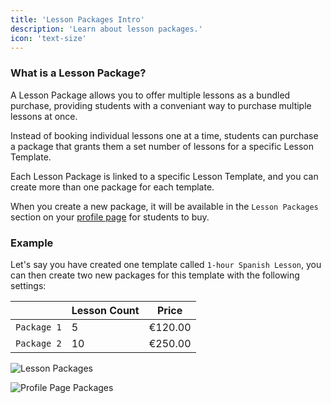 ```yaml
---
title: 'Lesson Packages Intro'
description: 'Learn about lesson packages.'
icon: 'text-size'
---
```


### What is a Lesson Package?

A Lesson Package allows you to offer multiple lessons as a bundled purchase, providing students with a conveniant way to
purchase multiple lessons at once.

Instead of booking individual lessons one at a time, students can purchase a package that grants them a set number of lessons for a specific Lesson Template.

Each Lesson Package is linked to a specific Lesson Template, and you can create more than one package for each template.

When you create a new package, it will be available in the `Lesson Packages` section on your [profile page](/profile/profile-page) for students to buy.

### Example

Let's say you have created one template called `1-hour Spanish Lesson`, you can then create two new packages for this template with the following settings:

|               | **Lesson Count** | **Price** |
|---------------|------------------|-----------|
| `Package 1`     | 5                | €120.00   |
| `Package 2`     | 10               | €250.00   |

![Lesson Packages](/images/lesson-packages.png)

![Profile Page Packages](/images/profile-page-packages.png)

